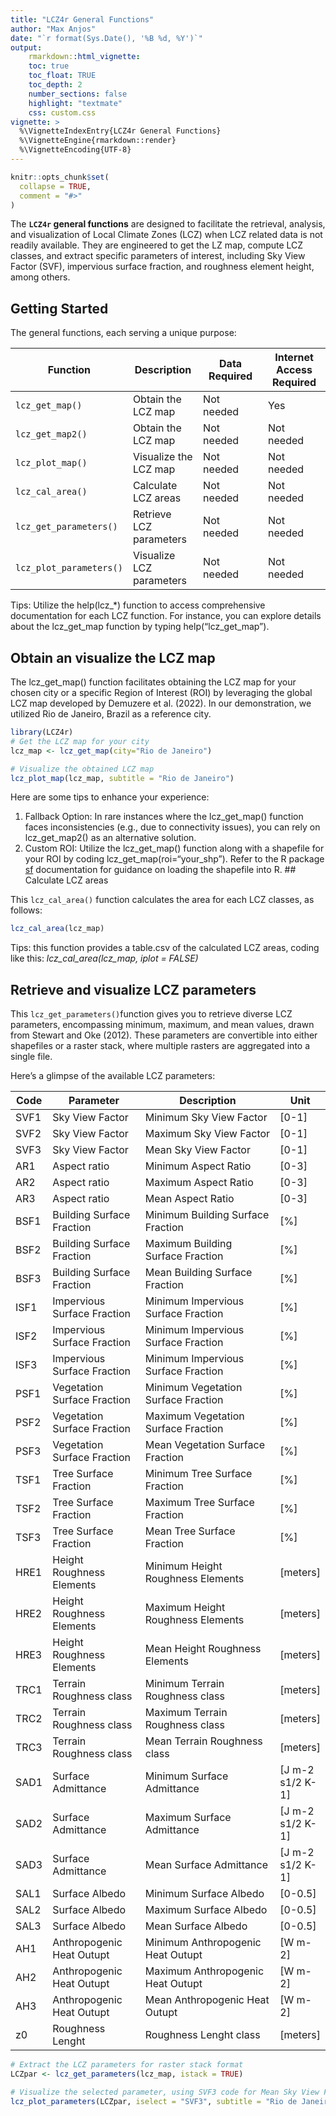 ```yaml
---
title: "LCZ4r General Functions"
author: "Max Anjos"
date: "`r format(Sys.Date(), '%B %d, %Y')`"
output:
    rmarkdown::html_vignette:
    toc: true
    toc_float: TRUE
    toc_depth: 2
    number_sections: false
    highlight: "textmate"
    css: custom.css
vignette: >
  %\VignetteIndexEntry{LCZ4r General Functions}
  %\VignetteEngine{rmarkdown::render}
  %\VignetteEncoding{UTF-8}
---
```


```r
knitr::opts_chunk$set(
  collapse = TRUE,
  comment = "#>"
)
```

The **`LCZ4r` general functions** are designed to facilitate the retrieval, analysis, and visualization of Local Climate Zones (LCZ) when LCZ related data is not readily available. They are engineered to get the LZ map, compute LCZ classes, and extract specific parameters of interest, including Sky View Factor (SVF), impervious surface fraction, and roughness element height, among others.

## Getting Started

The general functions, each serving a unique purpose:

| Function                | Description              | Data Required | Internet Access Required |
|------------------|------------------|-------------------|------------------|
| `lcz_get_map()`         | Obtain the LCZ map | Not needed | Yes  |
| `lcz_get_map2()`        | Obtain the LCZ map | Not needed | Not needed |
| `lcz_plot_map()`        | Visualize the LCZ map | Not needed | Not needed |
| `lcz_cal_area()`        | Calculate LCZ areas | Not needed | Not needed |
| `lcz_get_parameters()`  | Retrieve LCZ parameters | Not needed  | Not needed |
| `lcz_plot_parameters()` | Visualize LCZ parameters | Not needed | Not needed |

Tips: Utilize the help(lcz_*) function to access comprehensive documentation for each LCZ function. For instance, you can explore details about the lcz_get_map function by typing help("lcz_get_map").

## Obtain an visualize the LCZ map

The lcz_get_map() function facilitates obtaining the LCZ map for your chosen city or a specific Region of Interest (ROI) by leveraging the global LCZ map developed by Demuzere et al. (2022). In our demonstration, we utilized Rio de Janeiro, Brazil as a reference city.


```r

library(LCZ4r)
# Get the LCZ map for your city
lcz_map <- lcz_get_map(city="Rio de Janeiro")

# Visualize the obtained LCZ map
lcz_plot_map(lcz_map, subtitle = "Rio de Janeiro")

```

Here are some tips to enhance your experience:

1. Fallback Option: In rare instances where the lcz_get_map() function faces inconsistencies (e.g., due to connectivity issues), you can rely on lcz_get_map2() as an alternative solution.
2. Custom ROI: Utilize the lcz_get_map() function along with a shapefile for your ROI by coding lcz_get_map(roi="your_shp"). Refer to the R package [sf](https://r-spatial.github.io/sf/) documentation for guidance on loading the shapefile into R.
## Calculate LCZ areas

This `lcz_cal_area()` function calculates the area for each LCZ classes, as follows:

```r
lcz_cal_area(lcz_map)

```

Tips: this function provides a table.csv of the calculated LCZ areas, coding like this: *lcz_cal_area(lcz_map, iplot = FALSE)*

## Retrieve and visualize LCZ parameters

This `lcz_get_parameters()`function gives you to retrieve diverse LCZ parameters, encompassing minimum, maximum, and mean values, drawn from Stewart and Oke (2012). These parameters are convertible into either shapefiles or a raster stack, where multiple rasters are aggregated into a single file.

Here's a glimpse of the available LCZ parameters:

| Code | Parameter       | Description             | Unit  |
|------|-----------------|-------------------------|-------|
| SVF1 | Sky View Factor | Minimum Sky View Factor | [0-1] |
| SVF2 | Sky View Factor | Maximum Sky View Factor | [0-1] |
| SVF3 | Sky View Factor | Mean Sky View Factor | [0-1] |
| AR1 | Aspect ratio | Minimum Aspect Ratio | [0-3] |
| AR2 | Aspect ratio | Maximum Aspect Ratio | [0-3] |
| AR3 | Aspect ratio | Mean Aspect Ratio | [0-3] |
| BSF1 | Building Surface Fraction | Minimum Building Surface Fraction | [%] |
| BSF2 | Building Surface Fraction | Maximum Building Surface Fraction | [%] |
| BSF3 | Building Surface Fraction | Mean Building Surface Fraction | [%] |
| ISF1 | Impervious Surface Fraction | Minimum Impervious Surface Fraction | [%] |
| ISF2 | Impervious Surface Fraction | Minimum Impervious Surface Fraction | [%] |
| ISF3 | Impervious Surface Fraction | Minimum Impervious Surface Fraction | [%] |
| PSF1 | Vegetation Surface Fraction | Minimum Vegetation Surface Fraction | [%] |
| PSF2 | Vegetation Surface Fraction | Maximum Vegetation Surface Fraction | [%] |
| PSF3 | Vegetation Surface Fraction | Mean Vegetation Surface Fraction | [%] |
| TSF1 | Tree Surface Fraction | Minimum Tree Surface Fraction | [%] |
| TSF2 | Tree Surface Fraction | Maximum Tree Surface Fraction | [%] |
| TSF3 | Tree Surface Fraction | Mean Tree Surface Fraction | [%] |
| HRE1 | Height Roughness Elements | Minimum Height Roughness Elements | [meters] |
| HRE2 | Height Roughness Elements | Maximum Height Roughness Elements | [meters] |
| HRE3 | Height Roughness Elements | Mean Height Roughness Elements | [meters] |
| TRC1 | Terrain Roughness class | Minimum Terrain Roughness class | [meters] |
| TRC2 | Terrain Roughness class | Maximum Terrain Roughness class | [meters] |
| TRC3 | Terrain Roughness class | Mean Terrain Roughness class | [meters] |
| SAD1 | Surface Admittance | Minimum Surface Admittance | [J m-2 s1/2 K-1] |
| SAD2 | Surface Admittance | Maximum Surface Admittance | [J m-2 s1/2 K-1] |
| SAD3 | Surface Admittance | Mean Surface Admittance | [J m-2 s1/2 K-1] |
| SAL1 | Surface Albedo | Minimum Surface Albedo | [0-0.5] |
| SAL2 | Surface Albedo | Maximum Surface Albedo | [0-0.5] |
| SAL3 | Surface Albedo | Mean Surface Albedo | [0-0.5] |
| AH1 | Anthropogenic Heat Outupt | Minimum Anthropogenic Heat Outupt | [W m-2] |
| AH2 | Anthropogenic Heat Outupt | Maximum Anthropogenic Heat Outupt | [W m-2] |
| AH3 | Anthropogenic Heat Outupt | Mean Anthropogenic Heat Outupt | [W m-2] |
| z0 | Roughness Lenght | Roughness Lenght class | [meters] |


```r

# Extract the LCZ parameters for raster stack format
LCZpar <- lcz_get_parameters(lcz_map, istack = TRUE)

# Visualize the selected parameter, using SVF3 code for Mean Sky View Factor values
lcz_plot_parameters(LCZpar, iselect = "SVF3", subtitle = "Rio de Janeiro")

```
